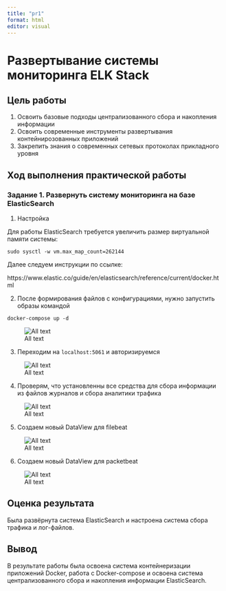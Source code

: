 ---
title: "pr1"
format: html
editor: visual
---

# Развертывание системы мониторинга ELK Stack

## Цель работы

1.  Освоить базовые подходы централизованного сбора и накопления информации
2.  Освоить современные инструменты развертывания контейнирозованных приложений
3.  Закрепить знания о современных сетевых протоколах прикладного уровня

## Ход выполнения практической работы

### Задание 1. Развернуть систему мониторинга на базе ElasticSearch

1.  Настройка

Для работы ElasticSearch требуется увеличить размер виртуальной памяти системы:

``` ()
sudo sysctl -w vm.max_map_count=262144
```

Далее следуем инструкции по ссылке:

https://www.elastic.co/guide/en/elasticsearch/reference/current/docker.html

2.  После формирования файлов с конфигурациями, нужно запустить образы командой

``` ()
docker-compose up -d
```

![All text](https://github.com/MoonFlower18/threat_hunting/blob/main/Prak_3/%D0%A1%D0%BA%D1%80%D0%B8%D0%BD%D1%88%D0%BE%D1%82%D1%8B/1.png)

3.  Переходим на `localhost:5061` и авторизируемся

![All text](https://github.com/MoonFlower18/threat_hunting/blob/main/Prak_3/%D0%A1%D0%BA%D1%80%D0%B8%D0%BD%D1%88%D0%BE%D1%82%D1%8B/2.png)

4.  Проверям, что установленны все средства для сбора информации из файлов журналов и сбора аналитики трафика

![All text](https://github.com/MoonFlower18/threat_hunting/blob/main/Prak_3/%D0%A1%D0%BA%D1%80%D0%B8%D0%BD%D1%88%D0%BE%D1%82%D1%8B/3.png)

5.  Создаем новый DataView для filebeat

![All text](https://github.com/MoonFlower18/threat_hunting/blob/main/Prak_3/%D0%A1%D0%BA%D1%80%D0%B8%D0%BD%D1%88%D0%BE%D1%82%D1%8B/4.png)

6.  Создаем новый DataView для packetbeat

![All text](https://github.com/MoonFlower18/threat_hunting/blob/main/Prak_3/%D0%A1%D0%BA%D1%80%D0%B8%D0%BD%D1%88%D0%BE%D1%82%D1%8B/5.png)

## Оценка результата

Была развёрнута система ElasticSearch и настроена система сбора трафика и лог-файлов.

## Вывод

В результате работы была освоена система контейнеризации приложений Docker, работа с Docker-compose и освоена система централизованного сбора и накопления информации ElasticSearch.
